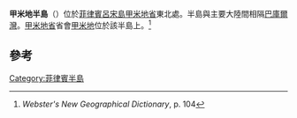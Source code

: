 '''甲米地半島'''（{{lang-en|Cavite Peninsula}}）位於[[菲律賓|菲律賓]][[呂宋島|呂宋島]][[甲米地省|甲米地省]]東北處。半島與主要大陸間相隔[[巴庫爾灣|巴庫爾灣]]。[[甲米地省|甲米地省]]省會[[甲米地|甲米地]]位於該半島上。<ref>''Webster's New Geographical Dictionary'', p. 104</ref>

==參考==
{{reflist}}


{{Philippines-geo-stub}}

[[Category:菲律賓半島|Category:菲律賓半島]]